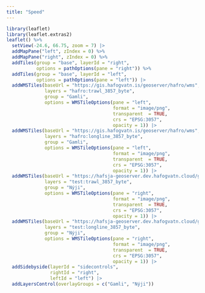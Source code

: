```yaml
---
title: "Speed"
---
```


```r
library(leaflet)
library(leaflet.extras2)
leaflet() %>%
  setView(-24.6, 66.75, zoom = 7) |>
  addMapPane("left", zIndex = 0) %>%
  addMapPane("right", zIndex = 0) %>%
  addTiles(group = "base", layerId = "right",
           options = pathOptions(pane = "right")) %>%
  addTiles(group = "base", layerId = "left",
           options = pathOptions(pane = "left")) |> 
  addWMSTiles(baseUrl = "https://gis.hafogvatn.is/geoserver/hafro/wms",
              layers = "hafro:trawl_3857_byte",
              group = "Gamli",
              options = WMSTileOptions(pane = "left",
                                       format = "image/png",
                                       transparent  = TRUE,
                                       crs = "EPSG:3057",
                                       opacity = 1)) |>
  addWMSTiles(baseUrl = "https://gis.hafogvatn.is/geoserver/hafro/wms",
              layers = "hafro:longline_3857_byte",
              group = "Gamli",
              options = WMSTileOptions(pane = "left",
                                       format = "image/png",
                                       transparent  = TRUE,
                                       crs = "EPSG:3057",
                                       opacity = 1)) |>
  addWMSTiles(baseUrl = "https://hafsja-geoserver.dev.hafogvatn.cloud/geoserver/wms",
              layers = "test:trawl_3857_byte",
              group = "Nýji",
              options = WMSTileOptions(pane = "right",
                                       format = "image/png",
                                       transparent  = TRUE,
                                       crs = "EPSG:3057",
                                       opacity = 1)) |> 
  addWMSTiles(baseUrl = "https://hafsja-geoserver.dev.hafogvatn.cloud/geoserver/wms",
              layers = "test:longline_3857_byte",
              group = "Nýji",
              options = WMSTileOptions(pane = "right",
                                       format = "image/png",
                                       transparent  = TRUE,
                                       crs = "EPSG:3057",
                                       opacity = 1)) |> 
  addSidebyside(layerId = "sidecontrols",
                rightId = "right",
                leftId = "left") |> 
  addLayersControl(overlayGroups = c("Gamli", "Nýji"))
```

